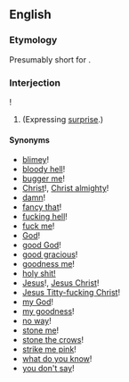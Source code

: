 ==English==
===Etymology===
Presumably short for {{term|I'll be damned}}.
===Interjection===
{{en-intj|head=[[I'll]] [[be]]}}!

# {{idiom}} (Expressing [[surprise]].)

====Synonyms====
<!--many more could be added: perhaps this is a good candidate for an extensive WikiSaurus entry, if there is not one already--><!--copied from the synonyms section at [[I'll be a monkey's uncle]]-->
*[[blimey]]! {{qualifier|UK}}
*[[bloody hell]]! {{qualifier|coarse UK slang}}
*[[bugger me]]! {{qualifier|taboo UK slang}}
*[[Christ]]!, [[Christ almighty]]!
*[[damn]]!
*[[fancy that]]!
*[[fucking hell]]! {{qualifier|taboo slang}}
*[[fuck me]]! {{qualifier|taboo slang}}
*[[God]]!
*[[good God]]!
*[[good gracious]]!
*[[goodness me]]!
*[[holy shit!]]
*[[Jesus]]!, [[Jesus Christ]]!
*[[Jesus Titty-fucking Christ]]!
*[[my God]]!
*[[my goodness]]!
*[[no way]]!
*[[stone me]]!
*[[stone the crows]]!
*[[strike me pink]]!
*[[what do you know]]!
*[[you don't say]]!